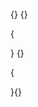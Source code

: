 
 \ifthenelse{\equal{\terCapa}{Sim}}{
\imprimircapa}{}


\ifthenelse{\equal{\terFolhaRosto}{Sim}}{
\imprimirfolhaderosto*}{}


 \ifthenelse{\equal{\terFichaCatalografica}{Sim}}
 {\insereFichaCatalografica{}\cleardoublepage}
 {}


 \ifthenelse{\equal{\terErrata}{Sim}}
 {\begin{errata}%\color{blue}
   \imprimirerrata
  \end{errata}}
 {}


\ifthenelse{\equal{\terTermoAprovacao}{Sim}}{
\insereAprovacao}{}


\ifthenelse{\equal{\terDedicatoria}{Sim}}{
\begin{dedicatoria}
   \vspace*{\fill}
   \centering
   \noindent
   \DedicatoriaTexto
   \vspace*{\fill}
\end{dedicatoria}
}{}


 \ifthenelse{\equal{\terAgradecimentos}{Sim}}
 {\begin{agradecimentos}
    \AgradecimentosTexto
  \end{agradecimentos}
  }{}


\ifthenelse{\equal{\terEpigrafe}{Sim}}{
\begin{epigrafe}
    \vspace*{\fill}
	\begin{flushright}
        \EpigrafeTexto
	\end{flushright}
\end{epigrafe}
}{}


 \ifthenelse{\equal{\terResumos}{Sim}}{
\begin{resumo}
    \ResumoTexto
    

   \noindent 
   \textbf{Palavras-chaves}: \PalavraschaveTexto
\end{resumo}

\begin{resumo}[ABSTRACT]
 \begin{otherlanguage*}{english}
   \AbstractTexto
   
   \noindent 
   \textbf{Key-words}: \KeywordsTexto
 \end{otherlanguage*}
\end{resumo}



\ifthenelse{\equal{\Resume}{}}
{}
{
 \begin{resumo}[RESUME]%Résumé
  \begin{otherlanguage*}{french}
     \Resume
     
   \noindent      
    \textbf{Mots clés}: \Motscles
  \end{otherlanguage*}
 \end{resumo}
} 


\ifthenelse{\equal{\Resume}{}}{}
{ \begin{resumo}[RESUMEN]
  \begin{otherlanguage*}{spanish}
    \Resumen 
   
   \noindent    
    \textbf{Palabras clave}: \Palabrasclave
  \end{otherlanguage*}
 \end{resumo}
}
}{}


\ifthenelse{\equal{\terListaFiguras}{Sim}}{
\pdfbookmark[0]{\listfigurename}{lof}
\listoffigures*
\cleardoublepage
}{}



\ifthenelse{\equal{\terListaTabelas}{Sim}}{
\listoftables*
\cleardoublepage
}{}




 \ifthenelse{\equal{\terSiglasAbrev}{Sim}}{
    \imprimirlistadesiglas
    \cleardoublepage
    \imprimirlistadesimbolos
    \cleardoublepage
 }{}


\ifthenelse{\equal{\terSumario}{Sim}}{
\tableofcontents*
}{}
 

 
 
